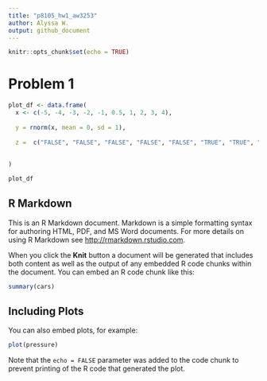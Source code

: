 ```yaml
---
title: "p8105_hw1_aw3253"
author: Alyssa W. 
output: github_document
---
```


```r
knitr::opts_chunk$set(echo = TRUE)
```

# Problem 1


```r

plot_df <- data.frame(
  x <- c(-5, -4, -3, -2, -1, 0.5, 1, 2, 3, 4),
  
  y = rnorm(x, mean = 0, sd = 1),
  
  z =  c("FALSE", "FALSE", "FALSE", "FALSE", "FALSE", "TRUE", "TRUE", "TRUE", "TRUE", "TRUE")
  
  
)

plot_df

```

## R Markdown

This is an R Markdown document. Markdown is a simple formatting syntax for authoring HTML, PDF, and MS Word documents. For more details on using R Markdown see <http://rmarkdown.rstudio.com>.

When you click the **Knit** button a document will be generated that includes both content as well as the output of any embedded R code chunks within the document. You can embed an R code chunk like this:

```r
summary(cars)
```

## Including Plots

You can also embed plots, for example:

```r
plot(pressure)
```

Note that the `echo = FALSE` parameter was added to the code chunk to prevent printing of the R code that generated the plot.
